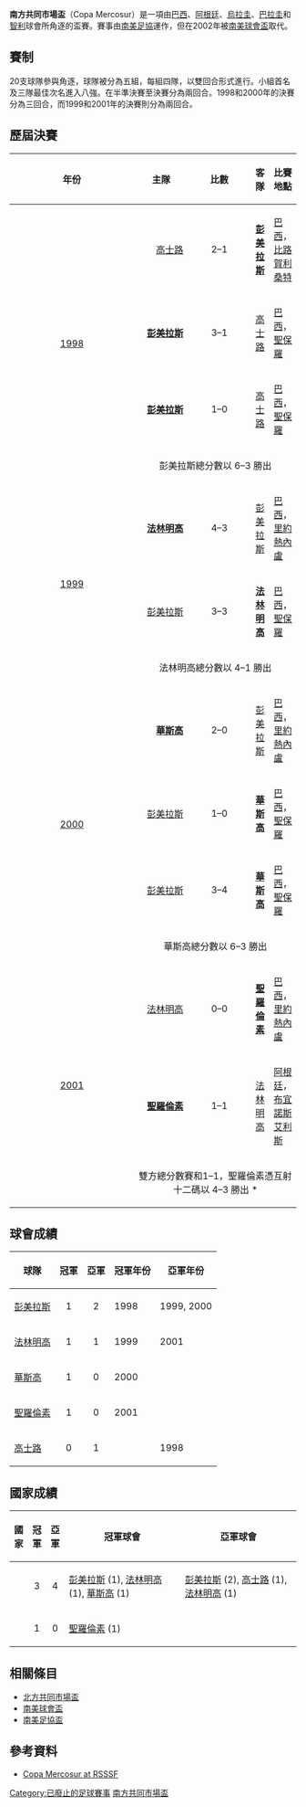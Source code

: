 {{noteTA
|G1=football
}}
{{Infobox football tournament
| name                 = 南方共同市場盃
| logo                 = 
| founded              = {{Start date and age|df=yes|1998}}
| abolished            = {{Start date and age|df=yes|2001}}
| organiser            = [[南美洲足球協會|南美洲足協]] (CONMEBOL)
| region               = [[南美洲|南美洲]]
| number of teams      = 16 隊
| qualifier for        = 
| related comps        = [[北方共同市場盃|北方共同市場盃]]
| most successful team = {{flagicon|BRA}} [[彭美拉斯體育會|彭美拉斯]]<br> {{flagicon|BRA}} [[法林明高競賽會|法林明高]]<br> {{flagicon|BRA}} [[華斯高達伽馬划艇會|華斯高]]<br> {{flagicon|ARG}} [[阿爾馬格羅聖羅倫素體育會|聖羅倫素]]<br> （各 1 次）
| website              = 
}}
'''南方共同市場盃'''（Copa Mercosur）是一項由[[巴西|巴西]]、[[阿根廷|阿根廷]]、[[烏拉圭|烏拉圭]]、[[巴拉圭|巴拉圭]]和[[智利|智利]]球會所角逐的盃賽。賽事由[[南美足協|南美足協]]運作，但在2002年被[[南美球會盃|南美球會盃]]取代。

==賽制==
20支球隊參與角逐，球隊被分為五組，每組四隊，以雙回合形式進行。小組首名及三隊最佳次名進入八強。在半準決賽至決賽分為兩回合。1998和2000年的決賽分為三回合，而1999和2001年的決賽則分為兩回合。

== 歷屆決賽 ==
{| class="wikitable" width=75%
|- bgcolor=#F2F2F2
!width=7%|年份
!width=22%|主隊
!width=9%|比數
!width=22%|客隊
!width=35%|比賽地點
|-
|rowspan=4 align=center|[[1998年南方共同市場盃|1998]]
|align=right|[[高士路體育會|高士路]] {{flagicon|BRA}}
|align=center|2–1
|{{flagicon|BRA}} '''[[彭美拉斯體育會|彭美拉斯]]'''
|[[巴西|巴西]]，[[比路賀利桑特|比路賀利桑特]]
|-
|align=right|'''[[彭美拉斯體育會|彭美拉斯]]''' {{flagicon|BRA}}
|align=center|3–1
|{{flagicon|BRA}} [[高士路體育會|高士路]]
|[[巴西|巴西]]，[[聖保羅_(巴西)|聖保羅]]
|-
|align=right|'''[[彭美拉斯體育會|彭美拉斯]]''' {{flagicon|BRA}}
|align=center|1–0
|{{flagicon|BRA}} [[高士路體育會|高士路]]
|[[巴西|巴西]]，[[聖保羅_(巴西)|聖保羅]]
|-
|colspan=4 align=center|彭美拉斯總分數以 6–3 勝出
|-
|rowspan=3 align=center|[[1999年南方共同市場盃|1999]]
|align=right|'''[[法林明高競賽會|法林明高]]''' {{flagicon|BRA}}
|align=center|4–3
|{{flagicon|BRA}} [[彭美拉斯體育會|彭美拉斯]]
|[[巴西|巴西]]，[[里約熱內盧|里約熱內盧]]
|-
|align=right|[[彭美拉斯體育會|彭美拉斯]] {{flagicon|BRA}}
|align=center|3–3
|{{flagicon|BRA}} '''[[法林明高競賽會|法林明高]]'''
|[[巴西|巴西]]，[[聖保羅_(巴西)|聖保羅]]
|-
|colspan=4 align=center|法林明高總分數以 4–1 勝出
|-
|rowspan=4 align=center|[[2000年南方共同市場盃|2000]]
|align=right|'''[[華斯高達伽馬划艇會|華斯高]]''' {{flagicon|BRA}}
|align=center|2–0
|{{flagicon|BRA}} [[彭美拉斯體育會|彭美拉斯]]
|[[巴西|巴西]]，[[里約熱內盧|里約熱內盧]]
|-
|align=right|[[彭美拉斯體育會|彭美拉斯]] {{flagicon|BRA}}
|align=center|1–0
|{{flagicon|BRA}} '''[[華斯高達伽馬划艇會|華斯高]]'''
|[[巴西|巴西]]，[[聖保羅_(巴西)|聖保羅]]
|-
|align=right|[[彭美拉斯體育會|彭美拉斯]] {{flagicon|BRA}}
|align=center|3–4
|{{flagicon|BRA}} '''[[華斯高達伽馬划艇會|華斯高]]'''
|[[巴西|巴西]]，[[聖保羅_(巴西)|聖保羅]]
|-
|colspan=4 align=center|華斯高總分數以 6–3 勝出
|-
|rowspan=3 align=center|[[2001年南方共同市場盃|2001]]
|align=right|[[法林明高競賽會|法林明高]] {{flagicon|BRA}}
|align=center|0–0
|{{flagicon|ARG}} '''[[阿爾馬格羅聖羅倫素體育會|聖羅倫素]]'''
|[[巴西|巴西]]，[[里約熱內盧|里約熱內盧]]
|-
|align=right|'''[[阿爾馬格羅聖羅倫素體育會|聖羅倫素]]''' {{flagicon|ARG}}
|align=center|1–1
|{{flagicon|BRA}} [[法林明高競賽會|法林明高]]
|[[阿根廷|阿根廷]]，[[布宜諾斯艾利斯|布宜諾斯艾利斯]]
|-
|colspan=4 align=center bgcolor=#CEDFF2|雙方總分數賽和1–1，聖羅倫素憑互射十二碼以 4–3 勝出 *
|}

== 球會成績 ==
{| class="wikitable sortable"
|-
!球隊
!冠軍
!亞軍
!class="unsortable"|冠軍年份
!class="unsortable"|亞軍年份
|-
|{{flagicon|BRA}} [[彭美拉斯體育會|彭美拉斯]]
|align=center|1
|align=center|2
|1998
|1999, 2000
|-
|{{flagicon|BRA}} [[法林明高競賽會|法林明高]]
|align=center|1
|align=center|1
|1999
|2001
|-
|{{flagicon|BRA}} [[華斯高達伽馬划艇會|華斯高]]
|align=center|1
|align=center|0
|2000
|
|-
|{{flagicon|ARG}} [[阿爾馬格羅聖羅倫素體育會|聖羅倫素]]
|align=center|1
|align=center|0
|2001
|
|-
|{{flagicon|BRA}} [[高士路體育會|高士路]]
|align=center|0
|align=center|1
|
|1998
|}

== 國家成績 ==
{| class="wikitable sortable"
|-
! 國家
! 冠軍
! 亞軍
!class="unsortable" width=400px| 冠軍球會
!class="unsortable" width=400px| 亞軍球會
|-
| {{flag|BRA}}
|align=center| 3
|align=center| 4
| [[彭美拉斯體育會|彭美拉斯]] (1), [[法林明高競賽會|法林明高]] (1), [[華斯高達伽馬划艇會|華斯高]] (1)
| [[彭美拉斯體育會|彭美拉斯]] (2), [[高士路體育會|高士路]] (1), [[法林明高競賽會|法林明高]] (1)
|-
| {{flag|ARG}}
|align=center| 1
|align=center| 0
| [[阿爾馬格羅聖羅倫素體育會|聖羅倫素]] (1)
|
|}

== 相關條目 ==
*[[北方共同市場盃|北方共同市場盃]]
*[[南美球會盃|南美球會盃]]
*[[南美足協盃|南美足協盃]]

==參考資料==
<div class="references-small">
<references />
</div>
* [http://www.rsssf.com/sacups/mercosur.html Copa Mercosur at RSSSF]{{Wayback|url=http://www.rsssf.com/sacups/mercosur.html |date=20151031103223 }}

{{南美洲足球協會賽事}}
{{國際俱樂部足球賽事}}

[[Category:已廢止的足球賽事|Category:已廢止的足球賽事]]
[[Category:南方共同市場盃|]]
